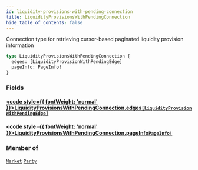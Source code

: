```yaml
---
id: liquidity-provisions-with-pending-connection
title: LiquidityProvisionsWithPendingConnection
hide_table_of_contents: false
---
```








Connection type for retrieving cursor-based paginated liquidity provision information

```graphql
type LiquidityProvisionsWithPendingConnection {
  edges: [LiquidityProvisionWithPendingEdge]
  pageInfo: PageInfo!
}
```


### Fields

#### [<code style={{ fontWeight: 'normal' }}>LiquidityProvisionsWithPendingConnection.<b>edges</b></code>](#)<Bullet />[`[LiquidityProvisionWithPendingEdge]`](/testnet/api/graphql/objects/liquidity-provision-with-pending-edge) <Badge class="secondary" text="list"/> <Badge class="secondary" text="object"/>
> 
> 

#### [<code style={{ fontWeight: 'normal' }}>LiquidityProvisionsWithPendingConnection.<b>pageInfo</b></code>](#)<Bullet />[`PageInfo!`](/testnet/api/graphql/objects/page-info) <Badge class="secondary" text="non-null"/> <Badge class="secondary" text="object"/>
> 
> 



### Member of

[`Market`](/testnet/api/graphql/objects/market)  <Badge class="secondary" text="object"/><Bullet />[`Party`](/testnet/api/graphql/objects/party)  <Badge class="secondary" text="object"/>



